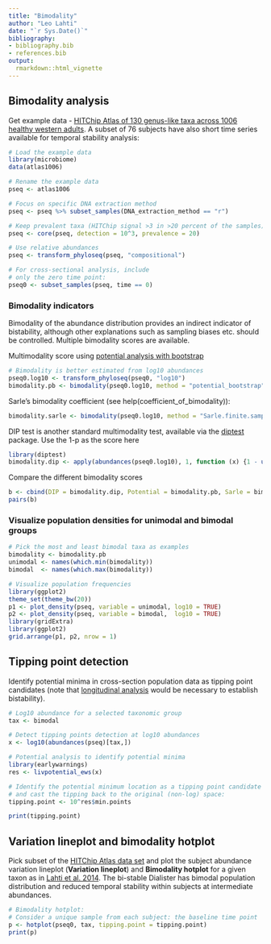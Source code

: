 ```yaml
---
title: "Bimodality"
author: "Leo Lahti"
date: "`r Sys.Date()`"
bibliography: 
- bibliography.bib
- references.bib
output: 
  rmarkdown::html_vignette
---
```

<!--
  %\VignetteEngine{knitr::rmarkdown}
  %\VignetteIndexEntry{microbiome tutorial - stability}
  %\usepackage[utf8]{inputenc}
  %\VignetteEncoding{UTF-8}  
-->


## Bimodality analysis

Get example data - [HITChip Atlas of 130 genus-like taxa across 1006 healthy western adults](http://www.nature.com/ncomms/2014/140708/ncomms5344/full/ncomms5344.html). A subset of 76 subjects have also short time series available for temporal stability analysis:

```r
# Load the example data
library(microbiome)
data(atlas1006)

# Rename the example data
pseq <- atlas1006

# Focus on specific DNA extraction method
pseq <- pseq %>% subset_samples(DNA_extraction_method == "r")

# Keep prevalent taxa (HITChip signal >3 in >20 percent of the samples)
pseq <- core(pseq, detection = 10^3, prevalence = 20)

# Use relative abundances
pseq <- transform_phyloseq(pseq, "compositional")

# For cross-sectional analysis, include
# only the zero time point:
pseq0 <- subset_samples(pseq, time == 0)
```


### Bimodality indicators

Bimodality of the abundance distribution provides an indirect
indicator of bistability, although other explanations such as sampling
biases etc. should be controlled. Multiple bimodality scores are
available.


Multimodality score using [potential analysis with
bootstrap](http://www.nature.com/ncomms/2014/140708/ncomms5344/full/ncomms5344.html)


```r
# Bimodality is better estimated from log10 abundances
pseq0.log10 <- transform_phyloseq(pseq0, "log10")
bimodality.pb <- bimodality(pseq0.log10, method = "potential_bootstrap")
```

Sarle's bimodality coefficient (see help(coefficient_of_bimodality)):

```r
bimodality.sarle <- bimodality(pseq0.log10, method = "Sarle.finite.sample")
```

DIP test is another standard multimodality test, available via the
[diptest](https://cran.r-project.org/web/packages/diptest/index.html)
package. Use the 1-p as the score here

```r
library(diptest)
bimodality.dip <- apply(abundances(pseq0.log10), 1, function (x) {1 - unname(dip.test(x)$p.value)})
```

Compare the different bimodality scores

```r
b <- cbind(DIP = bimodality.dip, Potential = bimodality.pb, Sarle = bimodality.sarle)
pairs(b)
```


### Visualize population densities for unimodal and bimodal groups

```r
# Pick the most and least bimodal taxa as examples
bimodality <- bimodality.pb
unimodal <- names(which.min(bimodality))
bimodal  <- names(which.max(bimodality))

# Visualize population frequencies
library(ggplot2)
theme_set(theme_bw(20))
p1 <- plot_density(pseq, variable = unimodal, log10 = TRUE) 
p2 <- plot_density(pseq, variable = bimodal,  log10 = TRUE) 
library(gridExtra)
library(ggplot2)
grid.arrange(p1, p2, nrow = 1)
```


## Tipping point detection

Identify potential minima in cross-section population data as tipping
point candidates (note that [longitudinal analysis](Stability.md)
would be necessary to establish bistability).

```r
# Log10 abundance for a selected taxonomic group
tax <- bimodal

# Detect tipping points detection at log10 abundances 
x <- log10(abundances(pseq)[tax,])

# Potential analysis to identify potential minima
library(earlywarnings)
res <- livpotential_ews(x)

# Identify the potential minimum location as a tipping point candidate
# and cast the tipping back to the original (non-log) space:
tipping.point <- 10^res$min.points

print(tipping.point)
```


## Variation lineplot and bimodality hotplot

Pick subset of the [HITChip Atlas data set](http://doi.org/10.5061/dryad.pk75d) and plot the subject abundance variation lineplot (**Variation lineplot**) and **Bimodality hotplot** for a given taxon as in [Lahti et al. 2014](http://www.nature.com/ncomms/2014/140708/ncomms5344/full/ncomms5344.html). The bi-stable Dialister has bimodal population distribution and reduced temporal stability within subjects at intermediate abundances.

```r
# Bimodality hotplot:
# Consider a unique sample from each subject: the baseline time point 
p <- hotplot(pseq0, tax, tipping.point = tipping.point)
print(p)
```


